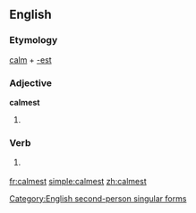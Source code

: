 ==English==

===Etymology===
[[calm]] + [[-est]]

===Adjective===
'''calmest'''

# {{superlative of|calm}}

===Verb===
{{infl|en|verb form}}

# {{archaic}} {{form of|Second-person singular simple present form|calm}}

[[Category:English second-person singular forms]]

[[fr:calmest]]
[[simple:calmest]]
[[zh:calmest]]